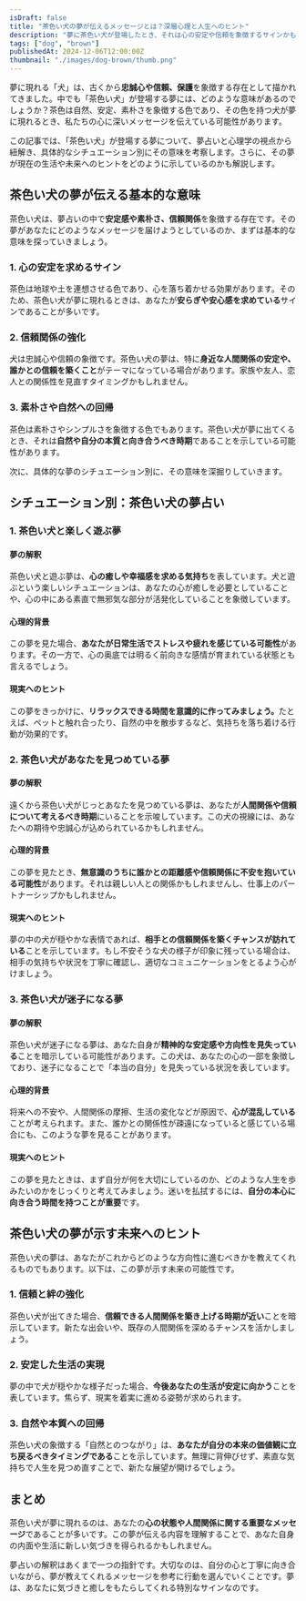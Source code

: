 ```yaml
---
isDraft: false
title: "茶色い犬の夢が伝えるメッセージとは？深層心理と人生へのヒント"
description: "夢に茶色い犬が登場したとき、それは心の安定や信頼を象徴するサインかもしれません。夢占いと心理学の視点から、その意味を深掘りし、シチュエーション別にあなたの心や生活へのヒントをお伝えします。"
tags: ["dog", "brown"]
publishedAt: 2024-12-06T12:00:00Z
thumbnail: "./images/dog-brown/thumb.png"
---
```


夢に現れる「犬」は、古くから<strong>忠誠心や信頼、保護</strong>を象徴する存在として描かれてきました。中でも「茶色い犬」が登場する夢には、どのような意味があるのでしょうか？茶色は自然、安定、素朴さを象徴する色であり、その色を持つ犬が夢に現れるとき、私たちの心に深いメッセージを伝えている可能性があります。

この記事では、「茶色い犬」が登場する夢について、夢占いと心理学の視点から紐解き、具体的なシチュエーション別にその意味を考察します。さらに、その夢が現在の生活や未来へのヒントをどのように示しているのかも解説します。

<TableOfContents />

<AdUnitToc />

## 茶色い犬の夢が伝える基本的な意味

茶色い犬は、夢占いの中で<strong>安定感や素朴さ、信頼関係</strong>を象徴する存在です。その夢があなたにどのようなメッセージを届けようとしているのか、まずは基本的な意味を探っていきましょう。

### 1. 心の安定を求めるサイン

茶色は地球や土を連想させる色であり、心を落ち着かせる効果があります。そのため、茶色い犬が夢に現れるときは、あなたが<strong>安らぎや安心感を求めている</strong>サインであることが多いです。

### 2. 信頼関係の強化

犬は忠誠心や信頼の象徴です。茶色い犬の夢は、特に<strong>身近な人間関係の安定や、誰かとの信頼を築くこと</strong>がテーマになっている場合があります。家族や友人、恋人との関係性を見直すタイミングかもしれません。

### 3. 素朴さや自然への回帰

茶色は素朴さやシンプルさを象徴する色でもあります。茶色い犬が夢に出てくるとき、それは<strong>自然や自分の本質と向き合うべき時期</strong>であることを示している可能性があります。

次に、具体的な夢のシチュエーション別に、その意味を深掘りしていきます。

<AdUnit />

## シチュエーション別：茶色い犬の夢占い

### 1. 茶色い犬と楽しく遊ぶ夢

#### 夢の解釈

茶色い犬と遊ぶ夢は、<strong>心の癒しや幸福感を求める気持ち</strong>を表しています。犬と遊ぶという楽しいシチュエーションは、あなたの心が癒しを必要としていることや、心の中にある素直で無邪気な部分が活発化していることを象徴しています。

#### 心理的背景

この夢を見た場合、<strong>あなたが日常生活でストレスや疲れを感じている可能性</strong>があります。その一方で、心の奥底では明るく前向きな感情が育まれている状態とも言えるでしょう。

#### 現実へのヒント

この夢をきっかけに、<strong>リラックスできる時間を意識的に作ってみましょう。</strong>たとえば、ペットと触れ合ったり、自然の中を散歩するなど、気持ちを落ち着ける行動が効果的です。

### 2. 茶色い犬があなたを見つめている夢

#### 夢の解釈

遠くから茶色い犬がじっとあなたを見つめている夢は、あなたが<strong>人間関係や信頼について考えるべき時期</strong>にいることを示唆しています。この犬の視線には、あなたへの期待や忠誠心が込められているかもしれません。

#### 心理的背景

この夢を見たとき、<strong>無意識のうちに誰かとの距離感や信頼関係に不安を抱いている可能性</strong>があります。それは親しい人との関係かもしれませんし、仕事上のパートナーシップかもしれません。

#### 現実へのヒント

夢の中の犬が穏やかな表情であれば、<strong>相手との信頼関係を築くチャンスが訪れている</strong>ことを示しています。もし不安そうな犬の様子が印象に残っている場合は、相手の気持ちや状況を丁寧に確認し、適切なコミュニケーションをとるよう心がけましょう。

### 3. 茶色い犬が迷子になる夢

#### 夢の解釈

茶色い犬が迷子になる夢は、あなた自身が<strong>精神的な安定感や方向性を見失っている</strong>ことを暗示している可能性があります。この犬は、あなたの心の一部を象徴しており、迷子になることで「本当の自分」を見失っている状況を表しています。

#### 心理的背景

将来への不安や、人間関係の摩擦、生活の変化などが原因で、<strong>心が混乱している</strong>ことが考えられます。また、誰かとの関係性が疎遠になっていると感じている場合にも、このような夢を見ることがあります。

#### 現実へのヒント

この夢を見たときは、まず自分が何を大切にしているのか、どのような人生を歩みたいのかをじっくりと考えてみましょう。迷いを払拭するには、<strong>自分の本心に向き合う時間を持つことが重要</strong>です。

<AdUnit />

## 茶色い犬の夢が示す未来へのヒント

茶色い犬の夢は、あなたがこれからどのような方向性に進むべきかを教えてくれるものでもあります。以下は、この夢が示す未来の可能性です。

### 1. 信頼と絆の強化

茶色い犬が出てきた場合、<strong>信頼できる人間関係を築き上げる時期が近い</strong>ことを暗示しています。新たな出会いや、既存の人間関係を深めるチャンスを活かしましょう。

### 2. 安定した生活の実現

夢の中で犬が穏やかな様子だった場合、<strong>今後あなたの生活が安定に向かう</strong>ことを表しています。焦らず、現実を着実に進める姿勢が求められます。

### 3. 自然や本質への回帰

茶色い犬の象徴する「自然とのつながり」は、<strong>あなたが自分の本来の価値観に立ち戻るべきタイミングである</strong>ことを示しています。無理に背伸びせず、素直な気持ちで人生を見つめ直すことで、新たな展望が開けるでしょう。

<AdUnit />

## まとめ

茶色い犬が夢に現れるのは、あなたの<strong>心の状態や人間関係に関する重要なメッセージ</strong>であることが多いです。この夢が伝える内容を理解することで、あなた自身の内面や生活に新しい気づきを得られるかもしれません。

夢占いの解釈はあくまで一つの指針です。大切なのは、自分の心と丁寧に向き合いながら、夢が教えてくれるメッセージを参考に行動を選んでいくことです。夢は、あなたに気づきと癒しをもたらしてくれる特別なサインなのです。
